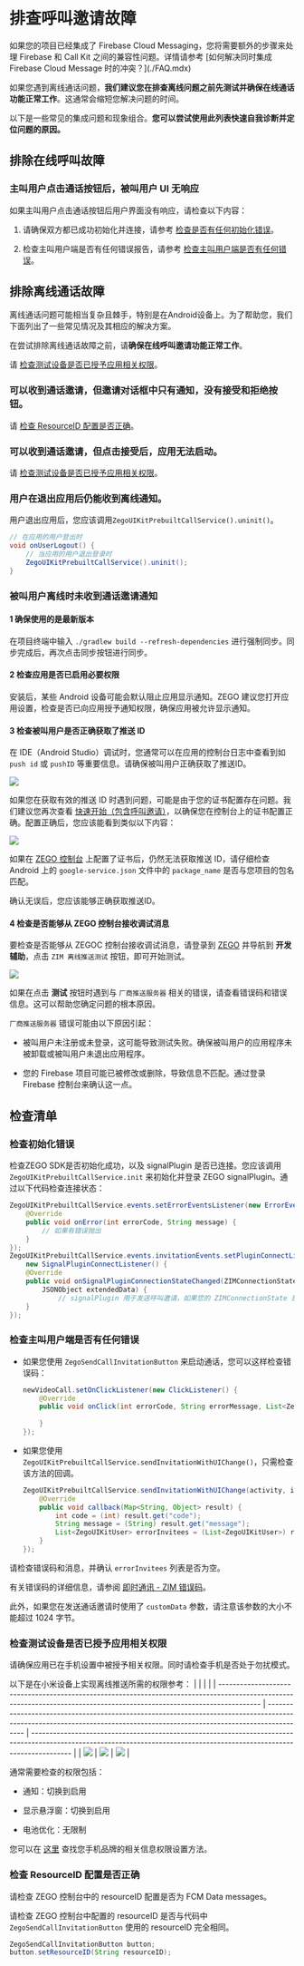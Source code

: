 # 排查呼叫邀请故障


<Warning title="注意">
如果您的项目已经集成了 Firebase Cloud Messaging，您将需要额外的步骤来处理 Firebase 和 Call Kit 之间的兼容性问题。详情请参考 [如何解决同时集成 Firebase Cloud Message 时的冲突？](./FAQ.mdx)
</Warning>

如果您遇到离线通话问题，**我们建议您在排查离线问题之前先测试并确保在线通话功能正常工作**。这通常会缩短您解决问题的时间。

以下是一些常见的集成问题和现象组合。**您可以尝试使用此列表快速自我诊断并定位问题的原因。**

## 排除在线呼叫故障

### 主叫用户点击通话按钮后，被叫用户 UI 无响应

如果主叫用户点击通话按钮后用户界面没有响应，请检查以下内容：

1. 请确保双方都已成功初始化并连接，请参考 <a href="#检查初始化错误">检查是否有任何初始化错误</a>。

2. 检查主叫用户端是否有任何错误报告，请参考 <a href="#检查主叫用户端是否有任何错误">检查主叫用户端是否有任何错误</a>。

## 排除离线通话故障

离线通话问题可能相当复杂且棘手，特别是在Android设备上。为了帮助您，我们下面列出了一些常见情况及其相应的解决方案。

<Warning title="注意">

在尝试排除离线通话故障之前，请**确保在线呼叫邀请功能正常工作**。

请 <a href="#检查测试设备是否已授予应用相关权限">检查测试设备是否已授予应用相关权限</a>。

</Warning>

### 可以收到通话邀请，但邀请对话框中只有通知，没有接受和拒绝按钮。

请 <a href="#检查-resourceid-配置是否正确">检查 ResourceID 配置是否正确</a>。

### 可以收到通话邀请，但点击接受后，应用无法启动。

请 <a href="#检查测试设备是否已授予应用相关权限">检查测试设备是否已授予应用相关权限</a>。

### 用户在退出应用后仍能收到离线通知。

用户退出应用后，您应该调用`ZegoUIKitPrebuiltCallService().uninit()`。

```java
// 在应用的用户登出时
void onUserLogout() {
    // 当应用的用户退出登录时
    ZegoUIKitPrebuiltCallService().uninit();
}
```

### 被叫用户离线时未收到通话邀请通知

#### 1 确保使用的是最新版本

在项目终端中输入 `./gradlew build --refresh-dependencies` 进行强制同步。同步完成后，再次点击同步按钮进行同步。

#### 2 检查应用是否已启用必要权限

安装后，某些 Android 设备可能会默认阻止应用显示通知。ZEGO 建议您打开应用设置，检查是否已向应用授予通知权限，确保应用被允许显示通知。

#### 3 检查被叫用户是否正确获取了推送 ID

在 IDE（Android Studio）调试时，您通常可以在应用的控制台日志中查看到如 `push id` 或 `pushID` 等重要信息。请确保被叫用户正确获取了推送ID。

<Frame width="512" height="auto" caption="">
  <img src="https://media-resource.spreading.io/5fa3f99cda659c8c9f2907cbb0242e6c/workspace86/2.jpeg" />
</Frame>

如果您在获取有效的推送 ID 时遇到问题，可能是由于您的证书配置存在问题。我们建议您再次查看 [快速开始（包含呼叫邀请）](./Quick%20start%20(with%20call%20invitation).mdx)，以确保您在控制台上的证书配置正确。配置正确后，您应该能看到类似以下内容：

<Frame width="512" height="auto" caption=""><img src="https://doc-media.zego.im/sdk-doc/Pics/ZIM/OfflinePush/Copy_1.jpeg" /></Frame>

如果在 [ZEGO 控制台](https://console.zego.im/) 上配置了证书后，仍然无法获取推送 ID，请仔细检查 Android 上的 `google-service.json` 文件中的 `package_name` 是否与您项目的包名匹配。

确认无误后，您应该能够正确获取推送ID。

#### 4 检查是否能够从 ZEGO 控制台接收调试消息

要检查是否能够从 ZEGOC 控制台接收调试消息，请登录到 [ZEGO](https://console.zego.im) 并导航到 **开发辅助**，点击 `ZIM 离线推送测试` 按钮，即可开始测试。

<Frame width="512" height="auto" caption="">
  <img src="https://doc-media.zego.im/sdk-doc/Pics/UIKit/console_debug.jpeg" />
</Frame>

如果在点击 **测试** 按钮时遇到与 `厂商推送服务器` 相关的错误，请查看错误码和错误信息。这可以帮助您确定问题的根本原因。

`厂商推送服务器` 错误可能由以下原因引起：

- 被叫用户未注册或未登录，这可能导致测试失败。确保被叫用户的应用程序未被卸载或被叫用户未退出应用程序。

- 您的 Firebase 项目可能已被修改或删除，导致信息不匹配。通过登录 Firebase 控制台来确认这一点。


## 检查清单

### 检查初始化错误

检查ZEGO SDK是否初始化成功，以及 signalPlugin 是否已连接。您应该调用 `ZegoUIKitPrebuiltCallService.init` 来初始化并登录 ZEGO signalPlugin。通过以下代码检查连接状态：

```java
ZegoUIKitPrebuiltCallService.events.setErrorEventsListener(new ErrorEventsListener() {
    @Override
    public void onError(int errorCode, String message) {
        // 如果有错误抛出
    }
});
ZegoUIKitPrebuiltCallService.events.invitationEvents.setPluginConnectListener(
    new SignalPluginConnectListener() {
    @Override
    public void onSignalPluginConnectionStateChanged(ZIMConnectionState state, ZIMConnectionEvent event,
        JSONObject extendedData) {
            // signalPlugin 用于发送呼叫邀请，如果您的 ZIMConnectionState 是 DISCONNECTED，您将无法发送或接收通话邀请。
    }
});
```

### 检查主叫用户端是否有任何错误

<a id="callingSide"></a>

- 如果您使用 `ZegoSendCallInvitationButton` 来启动通话，您可以这样检查错误码：

    ```java
    newVideoCall.setOnClickListener(new ClickListener() {
        @Override
        public void onClick(int errorCode, String errorMessage, List<ZegoCallUser> errorInvitees) {
            
        }
    });
    ```

- 如果您使用 `ZegoUIKitPrebuiltCallService.sendInvitationWithUIChange()`，只需检查该方法的回调。
    ```java
    ZegoUIKitPrebuiltCallService.sendInvitationWithUIChange(activity, invitees, type, new PluginCallbackListener() {
        @Override
        public void callback(Map<String, Object> result) {
            int code = (int) result.get("code");
            String message = (String) result.get("message");
            List<ZegoUIKitUser> errorInvitees = (List<ZegoUIKitUser>) result.get("errorInvitees");
        }
    });
    ```

请检查错误码和消息，并确认 `errorInvitees` 列表是否为空。

有关错误码的详细信息，请参阅 [即时通讯  - ZIM 错误码](https://doc-preview-zh.zego.im/article/11606)。

<Note title="说明">

此外，如果您在发送通话邀请时使用了 `customData` 参数，请注意该参数的大小不能超过 1024 字节。
</Note>

### 检查测试设备是否已授予应用相关权限

请确保应用已在手机设置中被授予相关权限。同时请检查手机是否处于勿扰模式。

以下是在小米设备上实现离线推送所需的权限参考：
|                                                                                                                                                                         |                                                                                                                                                                         |                                                                                                                                                                         |
| ----------------------------------------------------------------------------------------------------------------------------------------------------------------------- | ----------------------------------------------------------------------------------------------------------------------------------------------------------------------- | ----------------------------------------------------------------------------------------------------------------------------------------------------------------------- |
| <Frame width="512" height="auto" caption=""><img src="https://media-resource.spreading.io/5fa3f99cda659c8c9f2907cbb0242e6c/workspace86/miui12_settings1.jpg" /></Frame> | <Frame width="512" height="auto" caption=""><img src="https://media-resource.spreading.io/5fa3f99cda659c8c9f2907cbb0242e6c/workspace86/miui12_settings2.jpg" /></Frame> | <Frame width="512" height="auto" caption=""><img src="https://media-resource.spreading.io/5fa3f99cda659c8c9f2907cbb0242e6c/workspace86/miui12_settings3.jpg" /></Frame> |


通常需要检查的权限包括：

- 通知：切换到启用

- 显示悬浮窗：切换到启用

- 电池优化：无限制

您可以在 [这里](https://dontkillmyapp.com/) 查找您手机品牌的相关信息权限设置方法。

### 检查 ResourceID 配置是否正确


请检查 ZEGO 控制台中的 resourceID 配置是否为 FCM Data messages。

请检查 ZEGO 控制台中配置的 resourceID 是否与代码中 `ZegoSendCallInvitationButton` 使用的 resourceID 完全相同。

```java
ZegoSendCallInvitationButton button;
button.setResourceID(String resourceID);
```
